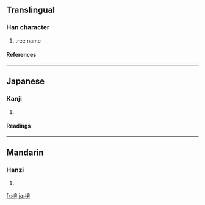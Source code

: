 ==Translingual==
===Han character===
{{Han char|rn=75|rad=木|as=07|sn=11|four=|canj=木竹日心 (DHAP), X木竹日心 (XDHAP)}}
# tree name
====References====
{{Han ref|kx=0528.190|dkj=14839|dj=0917.070|hdz=21216.040|uh=688D|ud=26765}}

----
==Japanese==
===Kanji===
{{ja-kanji|grade=|rs=木07}}
# {{defn|Japanese}} 
====Readings====
{{ja-readings|on=[[そう]] (sō), [[ぞう]] (zō)|kun=[[さいかち]] (saikachi)}}

----
==Mandarin==
===Hanzi===
{{cmn-hanzi|pin=[[zào]] ([[zao4]])|wg=tsao<sup>4</sup>}}
# {{defn|Mandarin}}

[[fr:梍]]
[[ja:梍]]
